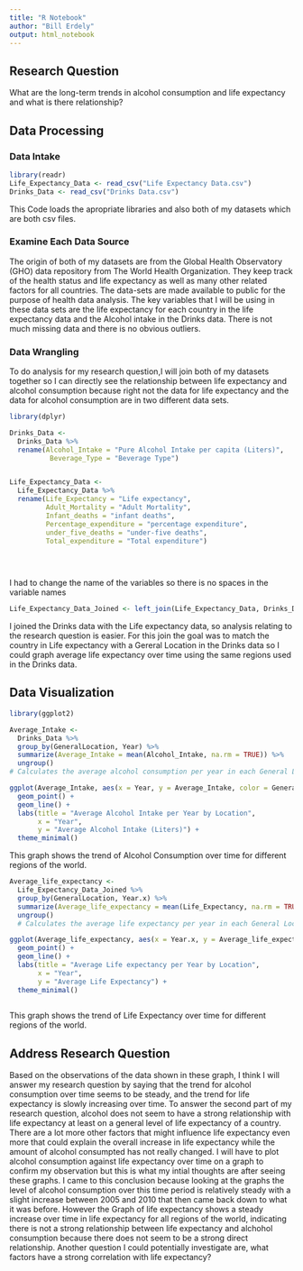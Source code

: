 ```yaml
---
title: "R Notebook"
author: "Bill Erdely"
output: html_notebook
---
```

## Research Question 

What are the long-term trends in alcohol consumption and life expectancy and what is there relationship? 

## Data Processing 
### Data Intake
```r
library(readr)
Life_Expectancy_Data <- read_csv("Life Expectancy Data.csv")
Drinks_Data <- read_csv("Drinks Data.csv")
```
This Code loads the apropriate libraries and also both of my datasets which are both csv files. 

### Examine Each Data Source
The origin of both of my datasets are from the Global Health Observatory (GHO) data repository from The World Health Organization. They keep track of the health status and life expectancy as well as many other related factors for all countries. The data-sets are made available to public for the purpose of health data analysis. The key variables that I will be using in these data sets are the life expectancy for each country in the life expectancy data and the Alcohol intake in the Drinks data. There is not much missing data and there is no obvious outliers.   

### Data Wrangling 
To do analysis for my research question,I will join both of my datasets together so I can directly see the relationship between life expectancy and alcohol consumption because right not the data for life expectancy and the data for alcohol consumption are in two different data sets. 

```r
library(dplyr)

Drinks_Data <- 
  Drinks_Data %>% 
  rename(Alcohol_Intake = "Pure Alcohol Intake per capita (Liters)",
          Beverage_Type = "Beverage Type")


Life_Expectancy_Data <- 
  Life_Expectancy_Data %>% 
  rename(Life_Expectancy = "Life expectancy",
         Adult_Mortality = "Adult Mortality",
         Infant_deaths = "infant deaths",
         Percentage_expenditure = "percentage expenditure",
         under_five_deaths = "under-five deaths",
         Total_expenditure = "Total expenditure")

  
  
```
I had to change the name of the variables so there is no spaces in the variable names 

```r
Life_Expectancy_Data_Joined <- left_join(Life_Expectancy_Data, Drinks_Data , by = "Country")
```
I joined the Drinks data with the Life expectancy data, so analysis relating to the research question is easier. For this join the goal was to match the country in Life expectancy with a Gereral Location in the Drinks data so I could graph average life expectancy over time using the same regions used in the Drinks data. 

## Data Visualization  
```r
library(ggplot2)

Average_Intake <- 
  Drinks_Data %>% 
  group_by(GeneralLocation, Year) %>% 
  summarize(Average_Intake = mean(Alcohol_Intake, na.rm = TRUE)) %>% 
  ungroup()
# Calculates the average alcohol consumption per year in each General Location

ggplot(Average_Intake, aes(x = Year, y = Average_Intake, color = GeneralLocation)) +
  geom_point() +
  geom_line() +
  labs(title = "Average Alcohol Intake per Year by Location",
       x = "Year",
       y = "Average Alcohol Intake (Liters)") +
  theme_minimal()

```
This graph shows the trend of Alcohol Consumption over time for different regions of the world. 

```r
Average_life_expectancy <- 
  Life_Expectancy_Data_Joined %>% 
  group_by(GeneralLocation, Year.x) %>% 
  summarize(Average_life_expectancy = mean(Life_Expectancy, na.rm = TRUE)) %>% 
  ungroup()
  # Calculates the average life expectancy per year in each General Location

ggplot(Average_life_expectancy, aes(x = Year.x, y = Average_life_expectancy, color = GeneralLocation)) +
  geom_point() +
  geom_line() +
  labs(title = "Average Life expectancy per Year by Location",
       x = "Year",
       y = "Average Life Expectancy") +
  theme_minimal()
  

```
This graph shows the trend of Life Expectancy over time for different regions of the world. 

## Address Research Question 
Based on the observations of the data shown in these graph, I think I will answer my research question by saying that the trend for alcohol consumption over time seems to be steady, and the trend for life expectancy is slowly increasing over time. To answer the second part of my research question, alcohol does not seem to have a strong relationship with life expectancy at least on a general level of life expectancy of a country. There are a lot more other factors that might influence life expectancy even more that could explain the overall increase in life expectancy while the amount of alcohol consumpted has not really changed.  I will have to plot alcohol consumption against life expectancy over time on a graph to confirm my observation but this is what my intial thoughts are after seeing these graphs. I came to this conclusion because looking at the graphs the level of alcohol consumption over this time period is relatively steady with a slight increase between 2005 and 2010 that then came back down to what it was before. However the Graph of life expectancy shows a steady increase over time in life expectancy for all regions of the world, indicating there is not a strong relationship between life expectancy and alchohol consumption because there does not seem to be a strong direct relationship. Another question I could potentially investigate are, what factors have a strong correlation with life expectancy? 


